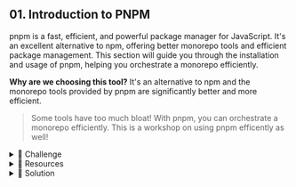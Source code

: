 ## 01. Introduction to PNPM

pnpm is a fast, efficient, and powerful package manager for JavaScript. It's an excellent alternative to npm, offering better monorepo tools and efficient package management. This section will guide you through the installation and usage of pnpm, helping you orchestrate a monorepo efficiently.

**Why are we choosing this tool?** It's an alternative to npm and the monorepo tools provided by pnpm are significantly better and more efficient.

> Some tools have too much bloat! With pnpm, you can orchestrate a monorepo efficiently. This is a workshop on using pnpm efficently as well!

<details>
<summary>💪 Challenge</summary>

1. Your challange is to install pnpm. To verify your installation, check the version of pnpm installed. It should be `8.9.0` or the latest version.

</details>

<details>
<summary>🧰 Resources</summary>

- [Motivation behind pnpm](https://pnpm.io/motivation)
- [Feature comparison between npm, yarn, and pnpm](https://pnpm.io/feature-comparison)
- [Installation guide for pnpm](https://pnpm.io/installation)

</details>

<details>

<summary>🌱 Solution</summary>
To install pnpm, use the following command:

```bash
brew install pnpm
```

After installation, ensure that you're using pnpm `8.9.0` or the latest version. You can do this by checking the installed version of pnpm:

```bash
pnpm --version
```

The output should be `8.9.0` or a later version.

```bash
9.0.6
```

</details>
